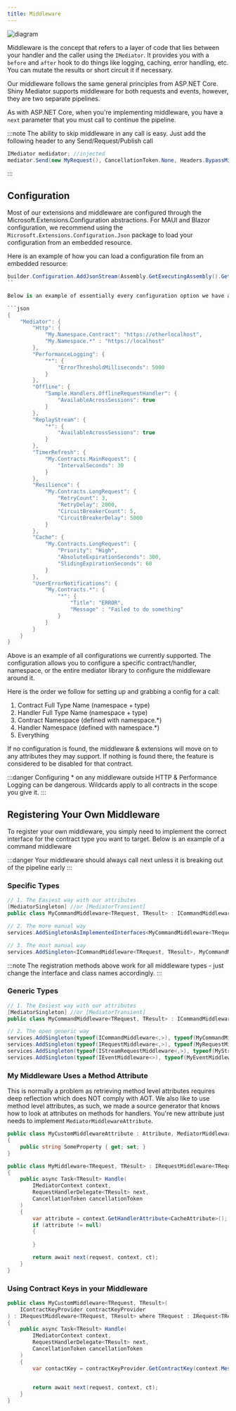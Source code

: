 ```yaml
---
title: Middleware
---
```



<Image src={diagramImg} alt="diagram" />

Middleware is the concept that refers to a layer of code that lies between your handler and the caller using the `IMediator`. It provides you with a 
`before` and `after` hook to do things like logging, caching, error handling, etc.  You can mutate the results or short circuit it if necessary.

Our middleware follows the same general principles from ASP.NET Core.  Shiny Mediator supports middleware for both requests and events, however, they 
are two separate pipelines.

As with ASP.NET Core, when you're implementing middleware, you have a `next` parameter that you must call to continue the pipeline.

:::note
The ability to skip middleware in any call is easy.  Just add the following header to any Send/Request/Publish call

```csharp
IMediator medidator; //injected
mediator.Send(new MyRequest(), CancellationToken.None, Headers.BypassMiddleware);
```
:::

## Configuration

Most of our extensions and middleware are configured through the Microsoft.Extensions.Configuration abstractions.  For MAUI and Blazor configuration, we recommend
using the `Microsoft.Extensions.Configuration.Json` package to load your configuration from an embedded resource. 

Here is an example of how you can load a configuration file from an embedded resource:

```csharp
builder.Configuration.AddJsonStream(Assembly.GetExecutingAssembly().GetManifestResourceStream("Sample.appsettings.json")!);
``

Below is an example of essentially every configuration option we have available.  This is a JSON representation of the configuration that you would load into your application.

```json
{
    "Mediator": {
        "Http": {
            "My.Namespace.Contract": "https://otherlocalhost",
            "My.Namespace.*" : "https://localhost"
        },
        "PerformanceLogging": {
            "*": {
                "ErrorThresholdMilliseconds": 5000
            }
        },
        "Offline": {
            "Sample.Handlers.OfflineRequestHandler": {
                "AvailableAcrossSessions": true
            }
        },
        "ReplayStream": {
            "*": {
                "AvailableAcrossSessions": true
            }
        },
        "TimerRefresh": {
            "My.Contracts.MainRequest": {
                "IntervalSeconds": 30
            }
        },
        "Resilience": {
            "My.Contracts.LongRequest": {
                "RetryCount": 3,
                "RetryDelay": 2000,
                "CircuitBreakerCount": 5,
                "CircuitBreakerDelay": 5000
            }
        },
        "Cache": {
            "My.Contracts.LongRequest": {
                "Priority": "High",
                "AbsoluteExpirationSeconds": 300,
                "SlidingExpirationSeconds": 60
            }
        },
        "UserErrorNotifications": {
            "My.Contracts.*": {
                "*": {
                    "Title": "ERROR",
                    "Message" : "Failed to do something"
                }
            }
        }
    }
}
```

Above is an example of all configurations we currently supported.  The configuration allows you to configure a specific contract/handler, namespace, or the entire mediator 
library to configure the middleware around it.

Here is the order we follow for setting up and grabbing a config for a call:

1. Contract Full Type Name (namespace + type)
2. Handler Full Type Name (namespace + type)
3. Contract Namespace (defined with namespace.*)
4. Handler Namespace (defined with namespace.*)
5. Everything

If no configuration is found, the middleware & extensions will move on to any attributes they may support.  If nothing is found there, the feature is considered
to be disabled for that contract.

:::danger
Configuring * on any middleware outside HTTP & Performance Logging can be dangerous.  Wildcards apply to all contracts in the scope you give it.
:::

## Registering Your Own Middleware

To register your own middleware, you simply need to implement the correct interface for the contract type you want to target.  Below is an example of a command middleware

:::danger
Your middleware should always call next unless it is breaking out of the pipeline early
:::

### Specific Types

```csharp
// 1. The Easiest way with our attributes
[MediatorSingleton] //or [MediatorTransient]
public class MyCommandMiddleware<TRequest, TResult> : ICommandMiddleware<TRequest, TResult>

// 2. The more manual way
services.AddSingletonAsImplementedInterfaces<MyCommandMiddleware<TRequest, TResult>>(); 

// 3. The most manual way
services.AddSingleton<ICommandMiddleware<TRequest, TResult>, MyCommandMiddleware<TRequest, TResult>>(); 
```

:::note
The registration methods above work for all middleware types - just change the interface and class names accordingly.
:::

### Generic Types

```csharp
// 1. The Easiest way with our attributes
[MediatorSingleton] //or [MediatorTransient]
public class MyCommandMiddleware<TRequest, TResult> : ICommandMiddleware<TRequest, TResult>

// 2. The open generic way
services.AddSingleton(typeof(ICommandMiddleware<,>), typeof(MyCommandMiddleware<,>));
services.AddSingleton(typeof(IRequestMiddleware<,>), typeof(MyRequestMiddleware<,>));
services.AddSingleton(typeof(IStreamRequestMiddleware<,>), typeof(MyStreamRequestMiddleware<,>));
services.AddSingleton(typeof(IEventMiddleware<>), typeof(MyEventMiddleware<>));
```

### My Middleware Uses a Method Attribute

This is normally a problem as retrieving method level attributes requires deep reflection which does NOT comply with AOT. 
We also like to use method level attributes, as such, we made a source generator that knows how to look at attributes
on methods for handlers.  You're new attribute just needs to implement `MediatorMiddlewareAttribute`.

```csharp
public class MyCustomMiddlewareAttribute : Attribute, MediatorMiddlewareAttribute
{
    public string SomeProperty { get; set; }
}

public class MyMiddleware<TRequest, TResult> : IRequestMiddleware<TRequest, TResult> where TRequest : IRequest<TResult>
{
    public async Task<TResult> Handle(
        IMediatorContext context,
        RequestHandlerDelegate<TResult> next,
        CancellationToken cancellationToken
    )
    {
        var attribute = context.GetHandlerAttribute<CacheAttribute>();
        if (attribute != null)
        {
            
        }

        return await next(request, context, ct);
    }
}
```

### Using Contract Keys in your Middleware

```csharp
public class MyCustomMiddleware<TRequest, TResult>(
    IContractKeyProvider contractKeyProvider
) : IRequestMiddleware<TRequest, TResult> where TRequest : IRequest<TResult>
{
    public async Task<TResult> Handle(
        IMediatorContext context,
        RequestHandlerDelegate<TResult> next,
        CancellationToken cancellationToken
    )
    {
        var contactKey = contractKeyProvider.GetContractKey(context.Message!);

        
        return await next(request, context, ct);
    }
}
```